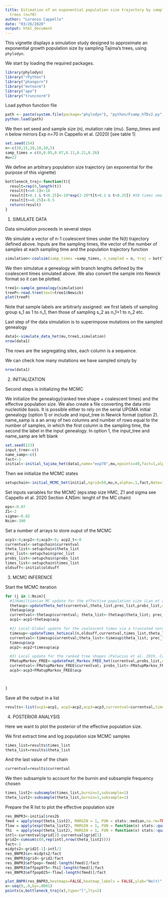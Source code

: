 ```yaml
---
title: Estimation of an exponential population size trajectory by sampling Tajima’s
  trees (n=70)
author: "Lorenzo Cappello"
date: "03/26/2020"
output: html_document
---
```


This vignette displays a simulation study designed to approximate an exponential growth population size by sampling Tajima's trees, using `phylodyn`.

We start by loading the required packages.

```r
library(phylodyn)
library("rPython")
library("phangorn")
library("mvtnorm")
library("ape")
library("truncnorm")
```

Load python function file
```r
path <- paste(system.file(package="phylodyn"), "python/Fsamp_hTDv2.py", sep="/")
python.load(path)
```

We then set seed and sample size (n), mutation rate (mu). Samp_times and n below mirrors Exp n=70 in Cappello et al. (2020) [see table 1]
```r
set.seed(154)
n<-c(20,15,10,10,10,5)
samp_times = c(0,0.05,0.07,0.11,0.21,0.26)
mu=22
```


We define an arbitrary population size trajectory (an exponential for the purpose of this vignette)
```r
bottleneck_traj<-function(t){
  result=rep(0,length(t))
  result[t<=0.1]<-10
  result[t>0.1 & t<0.25]<-10*exp(2-20*t[t>0.1 & t<0.25]) #50 times smaller
  result[t>=0.25]<-0.5
  return(result)
}
```

1) SIMULATE DATA

Data simulation proceeds in several steps

We simulate a vector of n-1 coalescent times under the N(t) trajectory defined above. Inputs are the sampling times, the vector of the number of samples at each sampling time and the population trajectory function
```r
simulation<-coalsim(samp_times =samp_times, n_sampled = n, traj = bottleneck_traj)
```

We then simulatue a genealogy with branch lengths defined by the coalescent times simulated above. We also convert the sample into Newick format so it can be plotted. 
```r
tree1<-sample_genealogy(simulation)
treeP<-read.tree(text=tree1$Newick)
plot(treeP)
```
Note that sample labels are arbitrarly assigned: we first labels of sampling group s_1 as 1 to n_1, then those of sampling s_2 as n_1+1 to n_2 etc. 


Last step of the data simulation is to superimpose mutations on the sampled genealogy
```r
data1<-simulate_data_het(mu,tree1,simulation)
nrow(data1)
```
The rows are the segregating sites, each column is a sequence. 

We can check how many mutations we have sampled simply by 
```r
nrow(data1)
```

2) INITIALIZATION

Second steps is initializing the MCMC

We initialize the genealogy(ranked tree shape + coalescent times) and the effective population size.
We also create a file converting the data into nucleotide basis. 
It is possible either to rely on the serial UPGMA initial genealogy (option 1) or include and input_tree in Newick format (option 2). name_samp is a an array of two columns and number of rows equal to the number of samples, in which the first column is the sampling time, the second the label in the input genealogy. In option 1, the input_tree and name_samp are left blank
```r
set.seed(123)
input_tree<-c()
name_samp<-c()
fact<-1
initial<-initial_tajima_het(data1,name="exp70",mu,npoints=49,fact=1,alpha=0.2,samp_times,n,input_tree,name_samp)
```

Then we initialize the MCMC states
```r
setupchain<-initial_MCMC_het(initial,ngrid=50,mu,n,alpha=.1,fact,Nate=100,initial$times,samp_times)
```

Set inputs variables for the MCMC (eps:step size HMC, Z1 and sigma see Cappello et al. 2020 Section 4,NSim: lenght of the MC chain)
```r
eps<-0.07
Z1<-2
sigma<-0.02
Nsim<-300
```

Set a number of arrays to store ouput of the MCMC
```r
acp1<-0;acp2<-0;acp3<-0; acp2_t<-0
currentval<-setupchain$currentval
theta_list<-setupchain$theta_list
prec_list<-setupchain$prec_list
probs_list<-setupchain$probs_list
times_list<-setupchain$times_list
oldsuff<-initial$oldsuff
```

3) MCMC INFERENCE


Start the MCMC iteration



```r
for (j in 1:Nsim){
  #1)Hamiltionian MC update for the effective population size (Lan et al. 2015)
  thetaup<-updateTheta_het(currentval,theta_list,prec_list,probs_list,const=1,1,nsites=mu,eps)
  thetaup$acp
  currentval<-thetaup$currentval; theta_list<-thetaup$theta_list; prec_list<-thetaup$prec_list; probs_list<-thetaup$probs_list
  acp1<-acp1+thetaup$acp

  #2) Local-Global update for the coalescent times via a truncated normal (Cappello et al. 2020)
  timesup<-updateTimes_hetLocal(n,oldsuff,currentval,times_list,theta_list,prec_list,probs_list,const=1,mu,samp_times,Z1,sigma)
  currentval<-timesup$currentval;theta_list<-timesup$theta_list; prec_list<-timesup$prec_list; probs_list<-timesup$probs_list; times_list<-timesup$times_list
  timesup$acp
  acp2<-acp2+timesup$acp

  #3) Local update for the ranked tree shapes (Palacios et al. 2019, Cappello et al. 2020)
  FMatupMarkov_FREE<-updateFmat_Markov_FREE_het(currentval,probs_list,const=1,mu,oldsuff,n)
  currentval<-FMatupMarkov_FREE$currentval; probs_list<-FMatupMarkov_FREE$probs_list;
  acp3<-acp3+FMatupMarkov_FREE$acp



}
```

Save all the output in a list 
```r
results<-list(acp1=acp1, acp2=acp2,acp3=acp3,currentval=currentval,times_list=times_list,probs_list=probs_list,theta_list=theta_list,prec_list=prec_list)
```

4) POSTERIOR ANALYSIS

Here we want to plot the posterior of the effective population size. 

We first extract time and log population size MCMC samples

```r
times_list=results$times_list
theta_list=results$theta_list
```

And the last value of the chain

```r
currentval=results$currentval
```

We then subsample to account for the burnin and subsample frequency chosen 
```r
times_list2<-subsample(times_list,burnin=1,subsample=1)
theta_list2<-subsample(theta_list,burnin=1,subsample=1)
```

Prepare the R list to plot the effective population size
```r
res_BNPR3<-initial$res2b
fmed = apply(exp(theta_list2), MARGIN = 1, FUN = stats::median,na.rm=TRUE)
flow = apply(exp(theta_list2), MARGIN = 1, FUN = function(x) stats::quantile(x, .025, na.rm=TRUE) )
fhi  = apply(exp(theta_list2), MARGIN = 1, FUN = function(x) stats::quantile(x, .975, na.rm=TRUE))
intl<-currentval$grid[2]-currentval$grid[1]
grid2<-cumsum(c(0,rep(intl,nrow(theta_list2))))
fact<-1
midpts2<-grid2[-1]-intl/2
res_BNPR3$x<-midpts2/fact
res_BNPR3$grid<-grid2/fact
res_BNPR3$effpop<-fmed[-length(fmed)]/fact
res_BNPR3$effpop975<-fhi[-length(fmed)]/fact
res_BNPR3$effpop025<-flow[-length(fmed)]/fact
```

```r
plot_BNPR(res_BNPR3,heatmaps=FALSE,heatmap_labels = FALSE,ylab="Ne(t)",main="(A) Ne(t) BESTT",xlim=c(.77,0),ylim=c(.001,1000))
x<-seq(0,.8,by=.0001)
points(x,bottleneck_traj(x),type="l",lty=2)
```